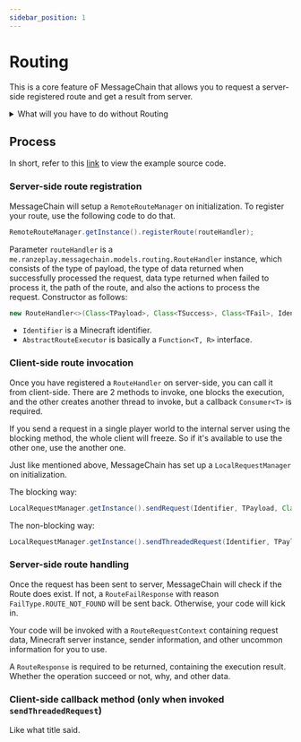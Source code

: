 ```yaml
---
sidebar_position: 1
---
```



# Routing

This is a core feature oF MessageChain that allows you to request a server-side registered route and get a result from server.

<details>
<summary>What will you have to do without Routing</summary>

Without using Routing, you would have to code like this

<Tabs>
<TabItem value="client-side" label="Client side">

[Click here to see the full file](https://github.com/Ranzeplay/hNation/blob/4f6c028400ac5e1ca7c9a49fd4a7cecd51038531/src/main/java/me/ranzeplay/hnation/features/communication/announcement/client/AnnouncementClientNetworking.java)

```java title="ClientAnnouncementNetworking.java"
private static void pullLatestAnnouncements() {
    var packet = PacketByteBufs.create();
    packet.writeShort(5);
    ClientPlayNetworking.send(AnnouncementIdentifier.PULL_ANNOUNCEMENT_REQUEST, packet);
}

private static void receiveLatestAnnouncements(MinecraftClient client, PacketByteBuf packetByteBuf) {
    assert client.player != null;
    var data = Objects.requireNonNull(packetByteBuf.readNbt());
    var dataList = data.getList("announcements", NbtElement.COMPOUND_TYPE);
    client.player.sendMessage(Text.literal(String.format("Displaying latest %d announcement(s)", dataList.size())));
    for (int i = 0; i < dataList.size(); i++) {
        var entry = dataList.getCompound(i);
        var announcement = new AnnouncementViewModel(entry);
        client.player.sendMessage(Text.literal(announcement.toString()));
    }
}
```
</TabItem>
<TabItem value="server-side" label="Server side">

[Click here to see the full file](https://github.com/Ranzeplay/hNation/blob/4f6c028400ac5e1ca7c9a49fd4a7cecd51038531/src/main/java/me/ranzeplay/hnation/features/communication/announcement/server/ServerAnnouncementNetworking.java#L21)

```java title="ServerAnnouncementNetworking.java"
private static void pushAnnouncements(ServerPlayerEntity sender, PacketByteBuf packetByteBuf) {
    var count = packetByteBuf.readShort();
    var result = new NbtList();
    var dbItems = AnnouncementManager.getInstance().getLatest(count);

    dbItems.stream()
            .map(AnnouncementViewModel::new)
            .forEach(a -> result.add(a.toNbt()));

    var nbt = new NbtCompound();
    nbt.put("announcements", result);
    ServerPlayNetworking.send(sender, AnnouncementIdentifier.PULL_ANNOUNCEMENT_REPLY, PacketByteBufs.create().writeNbt(nbt));
}
```
</TabItem>
</Tabs>

This is so ugly because you have to use at least TWO methods to achieve one function, getting a list of announcements from server.

</details>

## Process

In short, refer to this [link](https://github.com/Ranzeplay/MessageChain/tree/v0.2/src/main/java/me/ranzeplay/messagechain/testing) to view the example source code.

### Server-side route registration

MessageChain will setup a `RemoteRouteManager` on initialization. To register your route, use the following code to do that.

```java
RemoteRouteManager.getInstance().registerRoute(routeHandler);
```

Parameter `routeHandler` is a `me.ranzeplay.messagechain.models.routing.RouteHandler` instance, which consists of the type of payload,
the type of data returned when successfully processed the request, data type returned when failed to process it, the path of the route,
and also the actions to process the request. Constructor as follows:

```java
new RouteHandler<>(Class<TPayload>, Class<TSuccess>, Class<TFail>, Identifier, AbstractRouteExecutor);
```

- `Identifier` is a Minecraft identifier.
- `AbstractRouteExecutor` is basically a `Function<T, R>` interface.

### Client-side route invocation

Once you have registered a `RouteHandler` on server-side, you can call it from client-side.
There are 2 methods to invoke, one blocks the execution, and the other creates another thread to invoke, but a callback `Consumer<T>` is required.

If you send a request in a single player world to the internal server using the blocking method, the whole client will freeze.
So if it's available to use the other one, use the another one.

Just like mentioned above, MessageChain has set up a `LocalRequestManager` on initialization.

The blocking way:

```java
LocalRequestManager.getInstance().sendRequest(Identifier, TPayload, Class<TPayload>, Class<TFail>);
```

The non-blocking way:

```java
LocalRequestManager.getInstance().sendThreadedRequest(Identifier, TPayload, Class<TPayload>, Class<TFail>, Consumer<RouteResponse<TSuccess, TFail>>);
```

### Server-side route handling

Once the request has been sent to server, MessageChain will check if the Route does exist. If not, a `RouteFailResponse` with reason `FailType.ROUTE_NOT_FOUND` will be sent back.
Otherwise, your code will kick in.

Your code will be invoked with a `RouteRequestContext` containing request data, Minecraft server instance, sender information, and other uncommon information for you to use.

A `RouteResponse` is required to be returned, containing the execution result. Whether the operation succeed or not, why, and other data.

### Client-side callback method (only when invoked `sendThreadedRequest`)

Like what title said.
